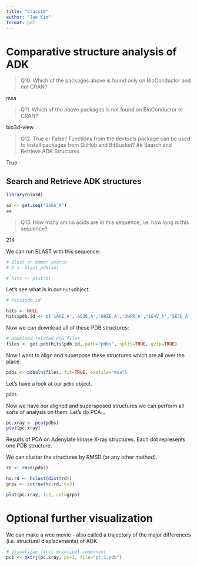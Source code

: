 ```yaml
---
title: "Class10"
author: "Jae Kim"
format: pdf
---
```


# Comparative structure analysis of ADK

> Q10. Which of the packages above is found only on BioConductor and not CRAN? 

msa

> Q11. Which of the above packages is not found on BioConductor or CRAN?: 

bio3d-view

> Q12. True or False? Functions from the devtools package can be used to install packages from GitHub and BitBucket?
## Search and Retrieve ADK Structures

True

## Search and Retrieve ADK structures

```r
library(bio3d)

aa <- get.seq("1ake_A")
aa
```
> Q13. How many amino acids are in this sequence, i.e. how long is this sequence?

214

We can run BLAST with this sequence:
```r
# Blast or hmmer search
# b <- blast.pdb(aa)
```

```r
# hits <- plot(b)
```

Let's see what is in our `hits`object.

```r
# hits$pdb.id

hits <- NULL
hits$pdb.id <- c('1AKE_A','6S36_A','6RZE_A','3HPR_A','1E4V_A','5EJE_A','1E4Y_A','3X2S_A','6HAP_A','6HAM_A','4K46_A','3GMT_A','4PZL_A')
```

Now we can download all of these PDB structures:

```r
# Download related PDB files
files <- get.pdb(hits$pdb.id, path="pdbs", split=TRUE, gzip=TRUE)

```

Now I want to align and superpose these structures which are all over the place.

```r
pdbs <- pdbaln(files, fit=TRUE, exefile="msa")
```

Let's have a look at our `pdbs` object.
```r
pdbs
```

Now we have our aligned and supersposed structures we can perform all sorts of analysis on them. Let's do PCA...

```r
pc.xray <- pca(pdbs)
plot(pc.xray)
```

Results of PCA on Adenylate kinase X-ray structures. Each dot represents one PDB structure.

We can cluster the structures by RMSD (or any other method).

```r
rd <- rmsd(pdbs)

hc.rd <- hclust(dist(rd))
grps <- cutree(hc.rd, k=3)

plot(pc.xray, 1:2, col=grps)
```

# Optional further visualization

We can make a wee movie - also called a trajectory of the major differences (i.e. structural displacements) of ADK.

```r
# Visualizae first principal component
pc1 <- mktrj(pc.xray, pc=1, file="pc_1.pdb")
```

